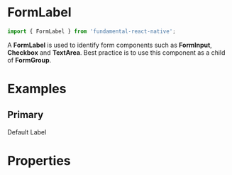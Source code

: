 
<Meta title="FormLabel" component={FormLabel} />

# FormLabel

```js
import { FormLabel } from 'fundamental-react-native';
```

A **FormLabel** is used to identify form components such as **FormInput**, **Checkbox** and **TextArea**. Best practice is to use this component as a child of **FormGroup**.

# Examples

## Primary

<Preview>
  <Story name="primary">
    <FormItem>
      <FormLabel>Default Label</FormLabel>
      <FormInput />
    </FormItem>
  </Story>
</Preview>

# Properties

<Props of={FormLabel} />
